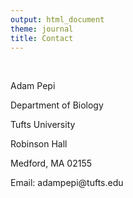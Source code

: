 ```yaml
---
output: html_document
theme: journal
title: Contact
---
```


<br>

Adam Pepi

Department of Biology

Tufts University

Robinson Hall

Medford, MA 02155

Email: adampepi@tufts.edu


<!-- Global site tag (gtag.js) - Google Analytics -->
<script async src="https://www.googletagmanager.com/gtag/js?id=UA-187123577-1"></script>
<script>
  window.dataLayer = window.dataLayer || [];
  function gtag(){dataLayer.push(arguments);}
  gtag('js', new Date());

  gtag('config', 'UA-187123577-1');
</script>
